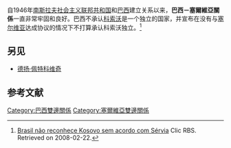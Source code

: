 {{Short description|1=巴西联邦共和国与塞尔维亚共和国的外交关系}}
{{Infobox Bilateral relations|巴西－塞爾維亞| Brazil|Serbia|filetype=PNG}}

自1946年[[南斯拉夫社会主义联邦共和国|南斯拉夫社会主义联邦共和国]]和[[巴西|巴西]]建立关系以来，'''巴西－塞爾維亞關係'''一直非常牢固和良好。巴西不承认[[科索沃|科索沃]]是一个独立的国家，并宣布在没有与[[塞尔维亚|塞尔维亚]]达成协议的情况下不打算承认科索沃独立。<ref>[http://www.clicrbs.com.br/diariocatarinense/jsp/default.jsp?uf=1&local=1&newsID=a1774669.xml Brasil não reconhece Kosovo sem acordo com Sérvia] {{Webarchive|url=https://web.archive.org/web/20080412021949/http://www.clicrbs.com.br/diariocatarinense/jsp/default.jsp?uf=1&local=1&newsID=a1774669.xml |date=2008-04-12 }} Clic RBS. Retrieved on 2008-02-22. </ref>

== 另见 ==
*[[德扬·佩特科维奇|德扬·佩特科维奇]]
==参考文献==
{{reflist}}
{{巴西外交}}
{{塞尔维亚外交}}
[[Category:巴西雙邊關係|Category:巴西雙邊關係]] 
[[Category:塞爾維亞雙邊關係|Category:塞爾維亞雙邊關係]]
